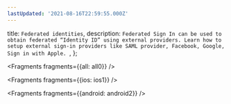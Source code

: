 ```yaml
---
lastUpdated: '2021-08-16T22:59:55.000Z'
---
```

  title: `Federated identities`,
  description: `Federated Sign In can be used to obtain federated “Identity ID” using external providers. Learn how to setup external sign-in providers like SAML provider, Facebook, Google, Sign in with Apple. `,
};


<Fragments fragments={{all: all0}} />


<Fragments fragments={{ios: ios1}} />


<Fragments fragments={{android: android2}} />
